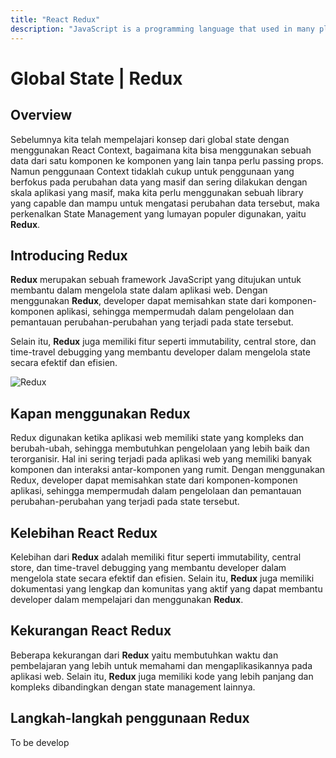 ```yaml
---
title: "React Redux"
description: "JavaScript is a programming language that used in many platform."
---
```


# Global State | Redux

## Overview

Sebelumnya kita telah mempelajari konsep dari global state dengan menggunakan React Context, bagaimana kita bisa menggunakan sebuah data dari satu komponen ke komponen yang lain tanpa perlu passing props. Namun penggunaan Context tidaklah cukup untuk penggunaan yang berfokus pada perubahan data yang masif dan sering dilakukan dengan skala aplikasi yang masif, maka kita perlu menggunakan sebuah library yang capable dan mampu untuk mengatasi perubahan data tersebut, maka perkenalkan State Management yang lumayan populer digunakan, yaitu **Redux**.

## Introducing **Redux**

**Redux** merupakan sebuah framework JavaScript yang ditujukan untuk membantu dalam mengelola state dalam aplikasi web. Dengan menggunakan **Redux**, developer dapat memisahkan state dari komponen-komponen aplikasi, sehingga mempermudah dalam pengelolaan dan pemantauan perubahan-perubahan yang terjadi pada state tersebut.

Selain itu, **Redux** juga memiliki fitur seperti immutability, central store, dan time-travel debugging yang membantu developer dalam mengelola state secara efektif dan efisien.

![Redux](https://www.freecodecamp.org/news/content/images/size/w1000/2022/06/2.png "Redux")

## Kapan menggunakan **Redux**

Redux digunakan ketika aplikasi web memiliki state yang kompleks dan berubah-ubah, sehingga membutuhkan pengelolaan yang lebih baik dan terorganisir. Hal ini sering terjadi pada aplikasi web yang memiliki banyak komponen dan interaksi antar-komponen yang rumit. Dengan menggunakan Redux, developer dapat memisahkan state dari komponen-komponen aplikasi, sehingga mempermudah dalam pengelolaan dan pemantauan perubahan-perubahan yang terjadi pada state tersebut.

## Kelebihan React **Redux**

Kelebihan dari **Redux** adalah memiliki fitur seperti immutability, central store, dan time-travel debugging yang membantu developer dalam mengelola state secara efektif dan efisien. Selain itu, **Redux** juga memiliki dokumentasi yang lengkap dan komunitas yang aktif yang dapat membantu developer dalam mempelajari dan menggunakan **Redux**.

## Kekurangan React **Redux**

Beberapa kekurangan dari **Redux** yaitu membutuhkan waktu dan pembelajaran yang lebih untuk memahami dan mengaplikasikannya pada aplikasi web. Selain itu, **Redux** juga memiliki kode yang lebih panjang dan kompleks dibandingkan dengan state management lainnya.

## Langkah-langkah penggunaan **Redux**

To be develop
